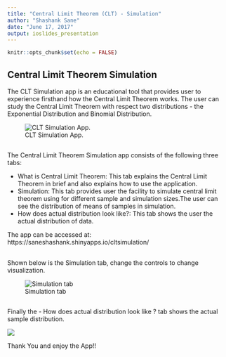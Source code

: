 ```yaml
---
title: "Central Limit Theorem (CLT) - Simulation"
author: "Shashank Sane"
date: "June 17, 2017"
output: ioslides_presentation
---
```


```r
knitr::opts_chunk$set(echo = FALSE)
```

## Central Limit Theorem Simulation
The CLT Simulation app is an educational tool that provides user to experience firsthand how the Central Limit Theorem works. The user
can study the Central Limit Theorem with respect two distributions - the Exponential Distribution and Binomial Distribution.

![CLT Simulation App.](E:\DataScience\gitrepos\ShinyTestApp\CLTSimulation\CLT1.png)

##
The Central Limit Theorem Simulation app consists of the following three tabs:

- What is Central Limit Theorem: This tab explains the Central Limit Theorem in brief and also explains how to use the application.
- Simulation: This tab provides user the facility to simulate central limit theorem using for different sample and simulation sizes.The user can see the distribution of means of samples in simulation.
- How does actual distribution look like?: This tab shows the user the actual distribution of data.

The app can be accessed at: https://saneshashank.shinyapps.io/cltsimulation/

## 
Shown below is the Simulation tab, change the controls to change visualization.


![Simulation tab](E:\DataScience\gitrepos\ShinyTestApp\CLTSimulation\CLT2.png)

##
Finally the - How does actual distribution look like ? tab shows the actual sample distribution.

![](E:\DataScience\gitrepos\ShinyTestApp\CLTSimulation\CLT3.png)

Thank You and enjoy the App!!

